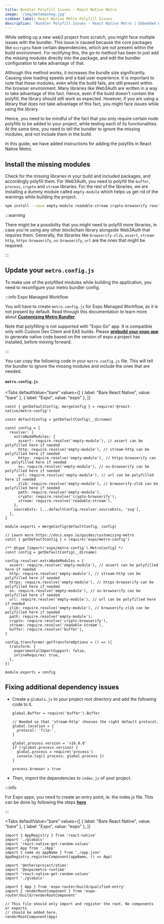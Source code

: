 ```yaml
---
title: Bundler Polyfill Issues - React Native Metro
image: '/img/metamaskog.jpg'
sidebar_label: React Native Metro Polyfill Issues
description: 'Bundler Polyfill Issues - React Native Metro | Embedded Wallets'
---
```



While setting up a new web3 project from scratch, you might face multiple issues with the bundler. This issue is caused because the core packages like `eccrypto` have certain dependencies, which are not present within the build environment. For rectifying this, the go-to method has been to just add the missing modules directly into the package, and edit the bundler configuration to take advantage of that.

Although this method works, it increases the bundle size significantly. Causing slow loading speeds and a bad user experience. It is important to note that these modules, even while the build fails, are still present within the browser environment. Many libraries like Web3Auth are written in a way to take advantage of this fact. Hence, even if the build doesn't contain the polyfill, the library should still work as expected. However, if you are using a library that does not take advantage of this fact, you might face issues while using the library.

Hence, you need to be mindful of the fact that you only require certain node polyfills to be added to your project, while testing each of its functionalities. At the same time, you need to tell the bundler to ignore the missing modules, and not include them in the build.

In this guide, we have added instructions for adding the polyfills in React Native Metro.

## Install the missing modules

Check for the missing libraries in your build and included packages, and accordingly polyfill them. For Web3Auth, you need to polyfill the `buffer`, `process`, `crypto` and `stream` libraries. For the rest of the libraries, we are installing a dummy module called `empty-module` which helps us get rid of the warnings while building the project.

```bash npm2yarn
npm install --save empty-module readable-stream crypto-browserify react-native-get-random-values buffer process
```

:::warning

There might be a possibility that you might need to polyfill more libraries, in case you're using any other blockchain library alongside Web3Auth that requires them. Generally, the libraries like `browserify-zlib`, `assert`, `stream-http`, `https-browserify`, `os-browserify`, `url` are the ones that might be required.

:::

## Update your `metro.config.js`

To make use of the polyfilled modules while building the application, you need to reconfigure your metro bundler config.

:::info Expo Managed Workflow

You will have to create `metro.config.js` for Expo Managed Workflow, as it is not present by default. Read through this documentation to learn more about [**Customizing Metro Bundler**](https://docs.expo.dev/guides/customizing-metro/).

Note that polyfilling is not supported with "Expo Go" app. It is compatible only with Custom Dev Client and EAS builds. Please [**prebuild your expo app**](https://docs.expo.dev/workflow/prebuild/) to generate native code based on the version of expo a project has installed, before moving forward.

:::

You can copy the following code in your `metro.config.js` file. This will tell the bundler to ignore the missing modules and include the ones that are needed.

#### `metro.config.js`

<Tabs
  defaultValue="bare"
  values={[
    { label: "Bare React Native", value: "bare" },
    { label: "Expo", value: "expo" },
  ]}
>
<TabItem value="bare">

```tsx title="metro.config.js"
const { getDefaultConfig, mergeConfig } = require('@react-native/metro-config')

const defaultConfig = getDefaultConfig(__dirname)

const config = {
  resolver: {
    extraNodeModules: {
      assert: require.resolve('empty-module'), // assert can be polyfilled here if needed
      http: require.resolve('empty-module'), // stream-http can be polyfilled here if needed
      https: require.resolve('empty-module'), // https-browserify can be polyfilled here if needed
      os: require.resolve('empty-module'), // os-browserify can be polyfilled here if needed
      url: require.resolve('empty-module'), // url can be polyfilled here if needed
      zlib: require.resolve('empty-module'), // browserify-zlib can be polyfilled here if needed
      path: require.resolve('empty-module'),
      crypto: require.resolve('crypto-browserify'),
      stream: require.resolve('readable-stream'),
    },
    sourceExts: [...defaultConfig.resolver.sourceExts, 'svg'],
  },
}

module.exports = mergeConfig(defaultConfig, config)
```

</TabItem>

<TabItem value="expo">

```tsx title="metro.config.js"
// Learn more https://docs.expo.io/guides/customizing-metro
const { getDefaultConfig } = require('expo/metro-config')

/** @type {import('expo/metro-config').MetroConfig} */
const config = getDefaultConfig(__dirname)

config.resolver.extraNodeModules = {
  assert: require.resolve('empty-module'), // assert can be polyfilled here if needed
  http: require.resolve('empty-module'), // stream-http can be polyfilled here if needed
  https: require.resolve('empty-module'), // https-browserify can be polyfilled here if needed
  os: require.resolve('empty-module'), // os-browserify can be polyfilled here if needed
  url: require.resolve('empty-module'), // url can be polyfilled here if needed
  zlib: require.resolve('empty-module'), // browserify-zlib can be polyfilled here if needed
  path: require.resolve('empty-module'),
  crypto: require.resolve('crypto-browserify'),
  stream: require.resolve('readable-stream'),
  buffer: require.resolve('buffer'),
}

config.transformer.getTransformOptions = () => ({
  transform: {
    experimentalImportSupport: false,
    inlineRequires: true,
  },
})

module.exports = config
```

</TabItem>

</Tabs>

## Fixing additional dependency issues

- Create a `globals.js` to your project root directory and add the following code to it.

  ```tsx title="globals.js"
  global.Buffer = require('buffer').Buffer

  // Needed so that 'stream-http' chooses the right default protocol.
  global.location = {
    protocol: 'file:',
  }

  global.process.version = 'v16.0.0'
  if (!global.process.version) {
    global.process = require('process')
    console.log({ process: global.process })
  }

  process.browser = true
  ```

- Then, import the dependencies to `index.js` of your project.

:::info

For Expo apps, you need to create an entry point, ie. the index.js file. This can be done by following the steps [**here**](https://docs.expo.dev/versions/latest/sdk/register-root-component/#what-if-i-want-to-name-my-main-app-file-something-other-than-appjs)

:::

  <Tabs
    defaultValue="bare"
    values={[
      { label: "Bare React Native", value: "bare" },
      { label: "Expo", value: "expo" },
    ]}
  >
  <TabItem value="bare">

```tsx title="index.js"
import { AppRegistry } from 'react-native'
import './globals'
import 'react-native-get-random-values'
import App from './App'
import { name as appName } from './app.json'
AppRegistry.registerComponent(appName, () => App)
```

  </TabItem>

  <TabItem value="expo">

```tsx title="index.js"
import '@ethersproject/shims'
import '@expo/metro-runtime'
import 'react-native-get-random-values'
import './globals'

import { App } from 'expo-router/build/qualified-entry'
import { renderRootComponent } from 'expo-router/build/renderRootComponent'

// This file should only import and register the root. No components or exports
// should be added here.
renderRootComponent(App)
```

  </TabItem>

  </Tabs>
